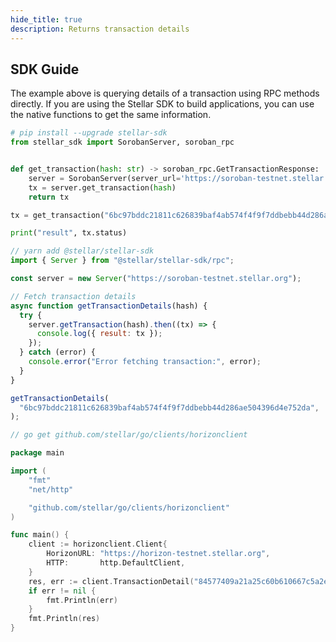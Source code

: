 ```yaml
---
hide_title: true
description: Returns transaction details
---
```



<RpcMethod method="getTransaction" platform="soroban" />

## SDK Guide

The example above is querying details of a transaction using RPC methods directly. If you are using the Stellar SDK to build applications, you can use the native functions to get the same information.

<CodeExample>

```python
# pip install --upgrade stellar-sdk
from stellar_sdk import SorobanServer, soroban_rpc


def get_transaction(hash: str) -> soroban_rpc.GetTransactionResponse:
    server = SorobanServer(server_url='https://soroban-testnet.stellar.org', client=None)
    tx = server.get_transaction(hash)
    return tx

tx = get_transaction("6bc97bddc21811c626839baf4ab574f4f9f7ddbebb44d286ae504396d4e752da")

print("result", tx.status)
```

```js
// yarn add @stellar/stellar-sdk
import { Server } from "@stellar/stellar-sdk/rpc";

const server = new Server("https://soroban-testnet.stellar.org");

// Fetch transaction details
async function getTransactionDetails(hash) {
  try {
    server.getTransaction(hash).then((tx) => {
      console.log({ result: tx });
    });
  } catch (error) {
    console.error("Error fetching transaction:", error);
  }
}

getTransactionDetails(
  "6bc97bddc21811c626839baf4ab574f4f9f7ddbebb44d286ae504396d4e752da",
);
```

```go
// go get github.com/stellar/go/clients/horizonclient

package main

import (
	"fmt"
	"net/http"

	"github.com/stellar/go/clients/horizonclient"
)

func main() {
	client := horizonclient.Client{
		HorizonURL: "https://horizon-testnet.stellar.org",
		HTTP:       http.DefaultClient,
	}
	res, err := client.TransactionDetail("84577409a21a25c60b610667c5a2e9355d65393af20cb96f8ac506d3991b9230")
	if err != nil {
		fmt.Println(err)
	}
	fmt.Println(res)
}
```

</CodeExample>
